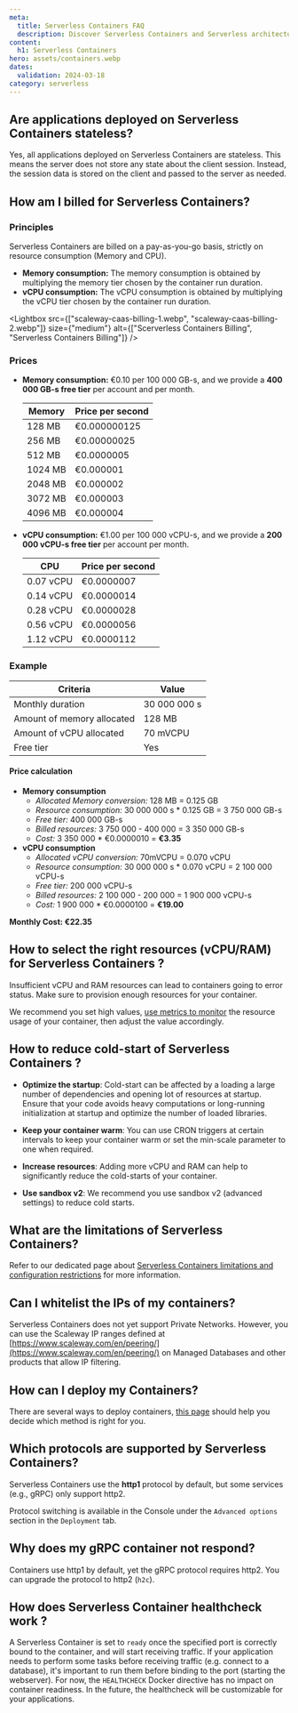 ```yaml
---
meta:
  title: Serverless Containers FAQ
  description: Discover Serverless Containers and Serverless architecture.
content:
  h1: Serverless Containers
hero: assets/containers.webp
dates:
  validation: 2024-03-18
category: serverless
---
```


## Are applications deployed on Serverless Containers stateless?

Yes, all applications deployed on Serverless Containers are stateless. This means the server does not store any state about the client session. Instead, the session data is stored on the client and passed to the server as needed.

## How am I billed for Serverless Containers?

### Principles

Serverless Containers are billed on a pay-as-you-go basis, strictly on resource consumption (Memory and CPU).

* **Memory consumption:** The memory consumption is obtained by multiplying the memory tier chosen by the container run duration.
* **vCPU consumption:** The vCPU consumption is obtained by multiplying the vCPU tier chosen by the container run duration.

<Lightbox src={["scaleway-caas-billing-1.webp", "scaleway-caas-billing-2.webp"]} size={"medium"}  alt={["Scerverless Containers Billing", "Serverless Containers Billing"]} />

### Prices

* **Memory consumption:** €0.10 per 100 000 GB-s, and we provide a **400 000 GB-s free tier** per account and per month.

    | Memory   | Price per second  |
    |--------- |------------------ |
    | 128 MB   | €0.000000125 	   |
    | 256 MB   | €0.00000025  	   |
    | 512 MB   | €0.0000005   	   |
    | 1024 MB  | €0.000001 	       |
    | 2048 MB  | €0.000002    	   |
    | 3072 MB  | €0.000003    	   |
    | 4096 MB  | €0.000004    	   |

* **vCPU consumption:** €1.00 per 100 000 vCPU-s, and we provide a **200 000 vCPU-s free tier** per account per month.

    | CPU       	| Price per second  |
    |------------ |------------------ |
    | 0.07 vCPU 	| €0.0000007 	      |
    | 0.14 vCPU 	| €0.0000014	      |
    | 0.28 vCPU 	| €0.0000028        |
    | 0.56 vCPU 	| €0.0000056	      |
    | 1.12 vCPU 	| €0.0000112        |

### Example

| Criteria                   | Value        	|
|--------------------------- |--------------	|
| Monthly duration           | 30 000 000 s 	|
| Amount of memory allocated | 128 MB       	|
| Amount of vCPU allocated   | 70 mVCPU     	|
| Free tier                  | Yes          	|

#### Price calculation

* **Memory consumption**
    * *Allocated Memory conversion:* 128 MB = 0.125 GB
    * *Resource consumption:* 30 000 000 s * 0.125 GB = 3 750 000 GB-s
    * *Free tier:* 400 000 GB-s
    * *Billed resources:* 3 750 000 - 400 000 = 3 350 000 GB-s
    * *Cost:* 3 350 000 * €0.0000010 = **€3.35**
* **vCPU consumption**
    * *Allocated vCPU conversion:* 70mVCPU = 0.070 vCPU
    * *Resource consumption:* 30 000 000 s * 0.070 vCPU = 2 100 000 vCPU-s
    * *Free tier:* 200 000 vCPU-s
    * *Billed resources:* 2 100 000 - 200 000 = 1 900 000 vCPU-s
    * *Cost:* 1 900 000 * €0.0000100 = **€19.00**

**Monthly Cost: €22.35**

## How to select the right resources (vCPU/RAM) for Serverless Containers ?

Insufficient vCPU and RAM resources can lead to containers going to error status. Make sure to provision enough resources for your container.

We recommend you set high values, [use metrics to monitor](/serverless/containers/how-to/monitor-container/) the resource usage of your container, then adjust the value accordingly.

## How to reduce cold-start of Serverless Containers ?

* **Optimize the startup**: Cold-start can be affected by a loading a large number of dependencies and opening lot of resources at startup.
Ensure that your code avoids heavy computations or long-running initialization at startup and optimize the number of loaded libraries.

* **Keep your container warm**: You can use CRON triggers at certain intervals to keep your container warm or set the min-scale parameter to one when required.

* **Increase resources**: Adding more vCPU and RAM can help to significantly reduce the cold-starts of your container.

* **Use sandbox v2**: We recommend you use sandbox v2 (advanced settings) to reduce cold starts.

## What are the limitations of Serverless Containers?

Refer to our dedicated page about [Serverless Containers limitations and configuration restrictions](/serverless/containers/reference-content/containers-limitations/) for more information.

## Can I whitelist the IPs of my containers?

Serverless Containers does not yet support Private Networks. However, you can use the Scaleway IP ranges defined  at [https://www.scaleway.com/en/peering/](https://www.scaleway.com/en/peering/) on Managed Databases and other products that allow IP filtering.

## How can I deploy my Containers?

There are several ways to deploy containers, [this page](/serverless/containers/reference-content/deploy-container/) should help you decide which method is right for you.

## Which protocols are supported by Serverless Containers?

Serverless Containers use the **http1** protocol by default, but some services (e.g., gRPC) only support http2.

Protocol switching is available in the Console under the `Advanced options` section in the `Deployment` tab.

## Why does my gRPC container not respond?

Containers use http1 by default, yet the gRPC protocol requires http2. You can upgrade the protocol to http2 (`h2c`).

## How does Serverless Container healthcheck work ?

A Serverless Container is set to `ready` once the specified port is correctly bound to the container, and will start receiving traffic. If your application needs to perform some tasks before receiving traffic (e.g. connect to a database), it's important to run them before binding to the port (starting the webserver).
For now, the `HEALTHCHECK` Docker directive has no impact on container readiness. In the future, the healthcheck will be customizable for your applications.
